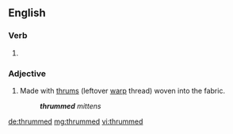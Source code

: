 ==English==

===Verb===
{{head|en|verb form}}

# {{en-past of|thrum}}

===Adjective===
{{en-adj|-}}

# {{context|textiles|lang=en}} Made with [[thrum]]s (leftover [[warp]] thread) woven into the fabric.
#: '''''thrummed''' mittens''

[[de:thrummed]]
[[mg:thrummed]]
[[vi:thrummed]]